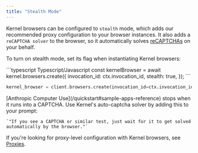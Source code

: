 ```yaml
---
title: "Stealth Mode"
---
```


Kernel browsers can be configured to `stealth` mode, which adds our recommended proxy configuration to your browser instances. It also adds a `reCAPTCHA solver` to the browser, so it automatically solves [reCAPTCHAs](https://www.google.com/recaptcha/api2/demo) on your behalf.

To turn on stealth mode, set its flag when instantiating Kernel browsers:

<CodeGroup>
```typescript Typescript/Javascript
const kernelBrowser = await kernel.browsers.create({
    invocation_id: ctx.invocation_id,
    stealth: true,
});
```

```python Python
kernel_browser = client.browsers.create(invocation_id=ctx.invocation_id, stealth=True)
```
</CodeGroup>

<Info>
    [Anthropic Computer Use](/quickstart#sample-apps-reference) stops when it runs into a CAPTCHA. Use Kernel's auto-captcha solver by adding this to your prompt:
    
    `"If you see a CAPTCHA or similar test, just wait for it to get solved automatically by the browser."`
</Info>

If you're looking for proxy-level configuration with Kernel browsers, see [Proxies](/proxies/overview).
